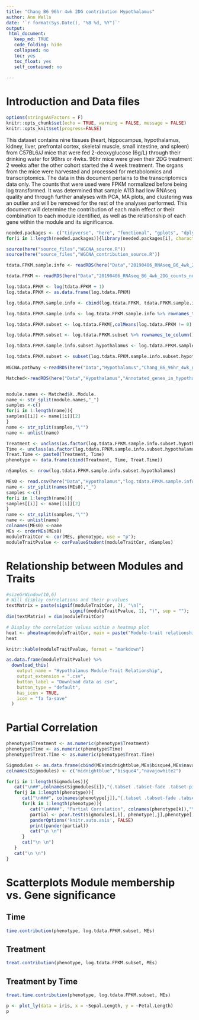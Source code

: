 ```yaml
---
title: "Chang B6 96hr 4wk 2DG contribution Hypothalamus"
author: Ann Wells
date: '`r format(Sys.Date(), "%B %d, %Y")`'
output:
 html_document:
   keep_md: TRUE
   code_folding: hide
   collapsed: no
   toc: yes
   toc_float: yes
   self_contained: no
   
---
```


<link rel="stylesheet" type="text/css" href="https://cdn.datatables.net/1.10.5/css/jquery.dataTables.min.css">
<script src="https://code.jquery.com/jquery-2.1.2.min.js"></script>
<script src="https://cdn.datatables.net/1.10.5/js/jquery.dataTables.min.js"></script>

<script type="text/javascript">
         $(document).ready(function() {
             $("table").DataTable();
         } );
</script>

# Introduction and Data files

```r
options(stringsAsFactors = F)
knitr::opts_chunk$set(echo = TRUE, warning = FALSE, message = FALSE)
knitr::opts_knit$set(progress=FALSE)
```

This dataset contains nine tissues (heart, hippocampus, hypothalamus, kidney, liver, prefrontal cortex, skeletal muscle, small intestine, and spleen) from C57BL6/J mice that were fed 2-deoxyglucose (6g/L) through their drinking water for 96hrs or 4wks. 96hr mice were given their 2DG treatment 2 weeks after the other cohort started the 4 week treatment. The organs from the mice were harvested and processed for metabolomics and transcriptomics. The data in this document pertains to the transcriptomics data only. The counts that were used were FPKM normalized before being log transformed. It was determined that sample A113 had low RNAseq quality and through further analyses with PCA, MA plots, and clustering was an outlier and will be removed for the rest of the analyses performed. This document will determine the contribution of each main effect or their combination to each module identified, as well as the relationship of each gene within the module and its significance.

```r
needed.packages <- c("tidyverse", "here", "functional", "gplots", "dplyr", "GeneOverlap", "R.utils", "reshape2","magrittr","data.table", "RColorBrewer","preprocessCore", "ARTool","emmeans", "phia", "gProfileR", "WGCNA","plotly", "pheatmap","ppcor","pander","downloadthis")
for(i in 1:length(needed.packages)){library(needed.packages[i], character.only = TRUE)}

source(here("source_files","WGCNA_source.R"))
source(here("source_files","WGCNA_contribution_source.R"))
```

```r
tdata.FPKM.sample.info <- readRDS(here("Data","20190406_RNAseq_B6_4wk_2DG_counts_phenotypes.RData"))

tdata.FPKM <- readRDS(here("Data","20190406_RNAseq_B6_4wk_2DG_counts_numeric.RData"))

log.tdata.FPKM <- log(tdata.FPKM + 1)
log.tdata.FPKM <- as.data.frame(log.tdata.FPKM)

log.tdata.FPKM.sample.info <- cbind(log.tdata.FPKM, tdata.FPKM.sample.info[,27238:27240])

log.tdata.FPKM.sample.info <- log.tdata.FPKM.sample.info %>% rownames_to_column() %>% filter(rowname != "A113") %>% column_to_rownames()

log.tdata.FPKM.subset <- log.tdata.FPKM[,colMeans(log.tdata.FPKM != 0) > 0.5] 

log.tdata.FPKM.subset <- log.tdata.FPKM.subset %>% rownames_to_column() %>% filter(rowname != "A113") %>% column_to_rownames()

log.tdata.FPKM.sample.info.subset.hypothalamus <- log.tdata.FPKM.sample.info %>% rownames_to_column() %>% filter(Tissue == "Hypothanamus") %>% column_to_rownames()

log.tdata.FPKM.subset <- subset(log.tdata.FPKM.sample.info.subset.hypothalamus, select = -c(Time,Treatment,Tissue))
  
WGCNA.pathway <-readRDS(here("Data","Hypothalamus","Chang_B6_96hr_4wk_gprofiler_pathway_annotation_list_hypothalamus_WGCNA.RData"))

Matched<-readRDS(here("Data","Hypothalamus","Annotated_genes_in_hypothalamus_WGCNA_Chang_B6_96hr_4wk.RData"))


module.names <- Matched$X..Module.
name <- str_split(module.names,"_")
samples <-c()
for(i in 1:length(name)){
samples[[i]] <- name[[i]][2]
}  
name <- str_split(samples,"\"")
name <- unlist(name)

Treatment <- unclass(as.factor(log.tdata.FPKM.sample.info.subset.hypothalamus[,27238]))
Time <- unclass(as.factor(log.tdata.FPKM.sample.info.subset.hypothalamus[,27237]))
Treat.Time <- paste0(Treatment, Time)
phenotype <- data.frame(cbind(Treatment, Time, Treat.Time))

nSamples <- nrow(log.tdata.FPKM.sample.info.subset.hypothalamus)

MEs0 <- read.csv(here("Data","Hypothalamus","log.tdata.FPKM.sample.info.subset.hypothalamus.WGCNA.module.eigens.csv"),header = T, row.names = 1)
name <- str_split(names(MEs0),"_")
samples <-c()
for(i in 1:length(name)){
samples[[i]] <- name[[i]][2]
}  
name <- str_split(samples,"\"")
name <- unlist(name)
colnames(MEs0) <-name
MEs <- orderMEs(MEs0)
moduleTraitCor <- cor(MEs, phenotype, use = "p");
moduleTraitPvalue <- corPvalueStudent(moduleTraitCor, nSamples)
```

# Relationship between Modules and Traits
```r
#sizeGrWindow(10,6)
# Will display correlations and their p-values
textMatrix = paste(signif(moduleTraitCor, 2), "\n(",
                        signif(moduleTraitPvalue, 1), ")", sep = "");
dim(textMatrix) = dim(moduleTraitCor)

# Display the correlation values within a heatmap plot
heat <- pheatmap(moduleTraitCor, main = paste("Module-trait relationships"), display_numbers = textMatrix,color=colorRampPalette(brewer.pal(n = 12, name = "Paired"))(10), cluster_rows = F, cluster_cols = F, fontsize_number = 4, angle_col = 45, number_color = "black", border_color = "white")
heat

knitr::kable(moduleTraitPvalue, format = "markdown")

as.data.frame(moduleTraitPvalue) %>%
  download_this(
    output_name = "Hypothalamus Module-Trait Relationship",
    output_extension = ".csv",
    button_label = "Download data as csv",
    button_type = "default",
    has_icon = TRUE,
    icon = "fa fa-save"
  )
```

# Partial Correlation {.tabset .tabset-fade .tabset-pills}

```r
phenotype$Treatment <- as.numeric(phenotype$Treatment)
phenotype$Time <- as.numeric(phenotype$Time)
phenotype$Treat.Time <- as.numeric(phenotype$Treat.Time)

Sigmodules <- as.data.frame(cbind(MEs$midnightblue,MEs$bisque4,MEs$navajowhite2))
colnames(Sigmodules) <- c("midnightblue","bisque4","navajowhite2")

for(i in 1:length(Sigmodules)){
   cat("\n##",colnames(Sigmodules[i]),"{.tabset .tabset-fade .tabset-pills}","\n")
   for(j in 1:length(phenotype)){
      cat("\n###", colnames(phenotype[j]),"{.tabset .tabset-fade .tabset-pills}","\n")
      for(k in 1:length(phenotype)){
         cat("\n####", "Partial Correlation", colnames(phenotype[k]),"\n")
         partial <- pcor.test(Sigmodules[,i], phenotype[,j],phenotype[,k])
         panderOptions('knitr.auto.asis', FALSE)
         print(pander(partial))
         cat("\n \n")
      }
      cat("\n \n")
   }
   cat("\n \n")
}
```

# Scatterplots Module membership vs. Gene significance {.tabset .tabset-fade .tabset-pills}
## Time {.tabset .tabset-fade .tabset-pills}
```r
time.contribution(phenotype, log.tdata.FPKM.subset, MEs)
```

## Treatment {.tabset .tabset-fade .tabset-pills}
```r
treat.contribution(phenotype, log.tdata.FPKM.subset, MEs)
```

## Treatment by Time {.tabset .tabset-fade .tabset-pills}
```r
treat.time.contribution(phenotype, log.tdata.FPKM.subset, MEs)
```

```r
p <- plot_ly(data = iris, x = ~Sepal.Length, y = ~Petal.Length)
p
```